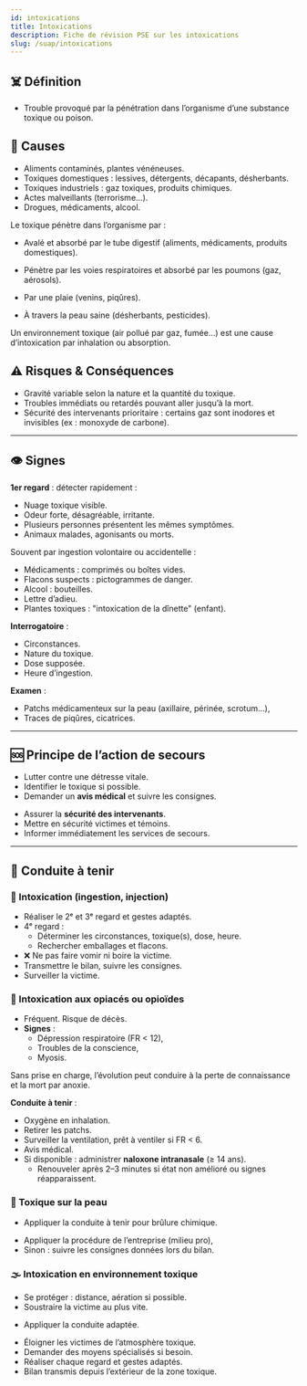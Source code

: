 ---
id: intoxications
title: Intoxications
description: Fiche de révision PSE sur les intoxications
slug: /suap/intoxications
---


## ☠️ Définition

- Trouble provoqué par la pénétration dans l’organisme d’une substance toxique ou poison.

## 📌 Causes

- Aliments contaminés, plantes vénéneuses.
- Toxiques domestiques : lessives, détergents, décapants, désherbants.
- Toxiques industriels : gaz toxiques, produits chimiques.
- Actes malveillants (terrorisme…).
- Drogues, médicaments, alcool.

Le toxique pénètre dans l’organisme par :

<Tabs>
<TabItem value="ingestion" label="Ingestion">

- Avalé et absorbé par le tube digestif (aliments, médicaments, produits domestiques).

</TabItem>
<TabItem value="inhalation" label="Inhalation">

- Pénètre par les voies respiratoires et absorbé par les poumons (gaz, aérosols).

</TabItem>
<TabItem value="injection" label="Injection">

- Par une plaie (venins, piqûres).

</TabItem>
<TabItem value="absorption" label="Absorption">

- À travers la peau saine (désherbants, pesticides).

</TabItem>
</Tabs>

<Admonition type="warning">
Un environnement toxique (air pollué par gaz, fumée…) est une cause d’intoxication par inhalation ou absorption.
</Admonition>

## ⚠️ Risques & Conséquences

- Gravité variable selon la nature et la quantité du toxique.
- Troubles immédiats ou retardés pouvant aller jusqu’à la mort.
- Sécurité des intervenants prioritaire : certains gaz sont inodores et invisibles (ex : monoxyde de carbone).

---

## 👁️ Signes

<Tabs>
<TabItem value="environnement-toxique" label="Environnement toxique">

**1er regard** : détecter rapidement :

- Nuage toxique visible.
- Odeur forte, désagréable, irritante.
- Plusieurs personnes présentent les mêmes symptômes.
- Animaux malades, agonisants ou morts.

</TabItem>
<TabItem value="autres-sources" label="Autres intoxications">

Souvent par ingestion volontaire ou accidentelle :

- Médicaments : comprimés ou boîtes vides.
- Flacons suspects : pictogrammes de danger.
- Alcool : bouteilles.
- Lettre d’adieu.
- Plantes toxiques : "intoxication de la dînette" (enfant).

**Interrogatoire** :

- Circonstances.
- Nature du toxique.
- Dose supposée.
- Heure d’ingestion.

**Examen** :

- Patchs médicamenteux sur la peau (axillaire, périnée, scrotum…),
- Traces de piqûres, cicatrices.

</TabItem>
</Tabs>

---

## 🆘 Principe de l’action de secours

- Lutter contre une détresse vitale.
- Identifier le toxique si possible.
- Demander un **avis médical** et suivre les consignes.

<Tabs>
<TabItem value="environnement" label="Environnement toxique">

- Assurer la **sécurité des intervenants**.
- Mettre en sécurité victimes et témoins.
- Informer immédiatement les services de secours.

</TabItem>
</Tabs>

---

## 🛟 Conduite à tenir

### 🧪 Intoxication (ingestion, injection)

- Réaliser le 2ᵉ et 3ᵉ regard et gestes adaptés.
- 4ᵉ regard :
  - Déterminer les circonstances, toxique(s), dose, heure.
  - Rechercher emballages et flacons.
- ❌ Ne pas faire vomir ni boire la victime.
- Transmettre le bilan, suivre les consignes.
- Surveiller la victime.

### 💊 Intoxication aux opiacés ou opioïdes

- Fréquent. Risque de décès.
- **Signes** :
  - Dépression respiratoire (FR < 12),
  - Troubles de la conscience,
  - Myosis.

<Admonition type="warning">
Sans prise en charge, l’évolution peut conduire à la perte de connaissance et la mort par anoxie.
</Admonition>

**Conduite à tenir** :

- Oxygène en inhalation.
- Retirer les patchs.
- Surveiller la ventilation, prêt à ventiler si FR < 6.
- Avis médical.
- Si disponible : administrer **naloxone intranasale** (≥ 14 ans).
  - Renouveler après 2–3 minutes si état non amélioré ou signes réapparaissent.

### 🧴 Toxique sur la peau

<Tabs>
<TabItem value="avec-brulure" label="Si brûlure">

- Appliquer la conduite à tenir pour brûlure chimique.

</TabItem>
<TabItem value="sans-brulure" label="Sans brûlure">

- Appliquer la procédure de l’entreprise (milieu pro),
- Sinon : suivre les consignes données lors du bilan.

</TabItem>
</Tabs>

### 🌫️ Intoxication en environnement toxique

- Se protéger : distance, aération si possible.
- Soustraire la victime au plus vite.

<Tabs>
<TabItem value="nombreuses-victimes" label="Victimes nombreuses">

- Appliquer la conduite adaptée.

</TabItem>
<TabItem value="quelques-victimes" label="Nombre restreint de victimes">

- Éloigner les victimes de l’atmosphère toxique.
- Demander des moyens spécialisés si besoin.
- Réaliser chaque regard et gestes adaptés.
- Bilan transmis depuis l’extérieur de la zone toxique.

</TabItem>
</Tabs>